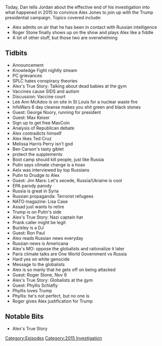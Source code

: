 {{DEFAULTSORT:
    #_EPISODE_0082:Oct. 27-Nov. 9, 2015
}}{{Episode
    | title             = Oct. 27-Nov. 9, 2015
    | caption           = [https://knowledgefight.libsyn.com/knowledge-fight-oct-27-nov-9-2015 Listen to this episode on Libsyn]
    | episodeNumber     = 82
    | length            = 03:09:24
    | airDate           = September 11, 2017
    | coverageStartDate = October 27, 2015
    | coverageEndDate   = November 9, 2015
    | episodeType       = [[:Category:2015 Investigation|2015 Investigation]]
    | appearance        = [[Lee Ann McAdoo]], [[George Noory]], [[Max Keiser]], [[Ted Cruz]], [[Mellisa Harris Perry]], [[Ben Carson]], [[roger stone]], [[Steve Pieczenek]], [[phyllis schlafly]], [[45 group]], [[Donald Trump]], [[Vladimir Putin]], [[Jim Mars]], [[Lisa Case]], [[Buckley]], [[Ron Paul]]
    | previousEpisode   = [[81: September 6-7, 2017]]
    | nextEpisode       = [[83: November 10-12, 2015]]
}}

{{Stub}}

Today, Dan tells Jordan about the effective end of his investigation into what happened in 2015 to convince Alex Jones to join up with the Trump presidential campaign. Topics covered include:

*Alex admits on air that he has been in contact with Russian intelligence
*Roger Stone finally shows up on the show and plays Alex like a fiddle
*A lot of other stuff, but those two are overwhelming

==Tidbits==

*Announcement
*Knowledge Fight nightly stream
*PC grievances
*SPLC hates conspiracy theories
*Alex's True Story: Talking about dead babies at the gym
*Vaccines cause SIDS and autism
*Discussion: Vaccine court
*Lee Ann McAdoo is on site in St Louis for a nuclear waste fire
*InfoWars 6 day cleanse makes you shit green and black stones
*Guest: George Noory, running for president
*Guest: Max Keiser
*Sign up to get free MaxCoin
*Analysis of Republican debate
*Alex contradicts himself
*Alex likes Ted Cruz
*Melissa Harris Perry isn't god
*Ben Carson's tasty giblet
*protect the supplements
*Boot camp should kill people, just like Russia
*Putin says climate change is a hoax
*Aelx was interviewed by top Russians
*Putin to Drudge to Alex
*Guest: Jim Mars: Let's secede, Russia/Ukraine is cool
*EPA parody parody
*Russia is great in Syria
*Russian propaganda: Terrorist refugees
*NATO magazine: Lisa Case
*Assad just wants to retire
*Trump is on Putin's side
*Alex's True Story: Nazi captain hat
*Prank caller might be legit
*Buckley is a DJ
*Guest: Ron Paul
*Alex reads Russian news everyday
*Russian news is Americana
*Alex's MO: oppose the globalists and rationalize it later
*Paris climate talks are One World Government vs Russia
*Hard yes on white genocide
*Message to the globalists
*Alex is so manly that he gets off on being attacked
*Guest: Roger Stone, Nov 9
*Alex's True Story: Globalists at the gym
*Guest: Phyllis Schlafly
*Phyllis loves Trump
*Phyllis: he's not perfect, but no one is
*Roger gives Alex justification for Trump

==Notable Bits==

*Alex's True Story

[[Category:Episodes]]
[[Category:2015 Investigation]]